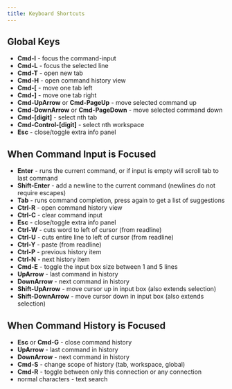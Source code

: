 ```yaml
---
title: Keyboard Shortcuts
---
```


## Global Keys

* **Cmd-I** - focus the command-input
* **Cmd-L** - focus the selected line
* **Cmd-T** - open new tab
* **Cmd-H** - open command history view
* **Cmd-[** - move one tab left
* **Cmd-]** - move one tab right
* **Cmd-UpArrow** or **Cmd-PageUp** - move selected command up
* **Cmd-DownArrow** or **Cmd-PageDown** - move selected command down
* **Cmd-[digit]** - select nth tab
* **Cmd-Control-[digit]** - select nth workspace
* **Esc** - close/toggle extra info panel

## When Command Input is Focused

* **Enter** - runs the current command, or if input is empty will scroll tab to last command
* **Shift-Enter** - add a newline to the current command (newlines do not require escapes)
* **Tab** - runs command completion, press again to get a list of suggestions
* **Ctrl-R** - open command history view
* **Ctrl-C** - clear command input
* **Esc** - close/toggle extra info panel
* **Ctrl-W** - cuts word to left of cursor (from readline)
* **Ctrl-U** - cuts entire line to left of cursor (from readline)
* **Ctrl-Y** - paste (from readline)
* **Ctrl-P** - previous history item
* **Ctrl-N** - next history item
* **Cmd-E** - toggle the input box size between 1 and 5 lines
* **UpArrow** - last command in history
* **DownArrow** - next command in history
* **Shift-UpArrow** - move cursor up in input box (also extends selection)
* **Shift-DownArrow** - move cursor down in input box (also extends selection)

## When Command History is Focused 

* **Esc** or **Cmd-G** - close command history
* **UpArrow** - last command in history
* **DownArrow** - next command in history
* **Cmd-S** - change scope of history (tab, workspace, global)
* **Cmd-R** - toggle between only this connection or any connection
* normal characters - text search
